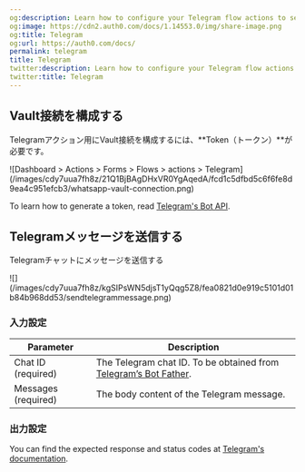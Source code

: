```yaml
---
og:description: Learn how to configure your Telegram flow actions to send messages.
og:image: https://cdn2.auth0.com/docs/1.14553.0/img/share-image.png
og:title: Telegram
og:url: https://auth0.com/docs/
permalink: telegram
title: Telegram
twitter:description: Learn how to configure your Telegram flow actions to send messages.
twitter:title: Telegram
---
```


## Vault接続を構成する

Telegramアクション用にVault接続を構成するには、**Token（トークン）**が必要です。

<Frame>![Dashboard > Actions > Forms > Flows > actions > Telegram](/images/cdy7uua7fh8z/21Q1BjBAgDHxVR0YgAqedA/fcd1c5dfbd5c6f6fe8d9ea4c951efcb3/whatsapp-vault-connection.png)</Frame>

To learn how to generate a token, read [Telegram's Bot API](https://core.telegram.org/#bot-api).

## Telegramメッセージを送信する

Telegramチャットにメッセージを送信する

<Frame>![](/images/cdy7uua7fh8z/kgSIPsWN5djsT1yQqg5Z8/fea0821d0e919c5101d01b84b968dd53/sendtelegrammessage.png)</Frame>

### 入力設定

<table class="table">
<thead>
<tr>
<th><b>Parameter</b></th>
<th><b>Description</b></th>
</tr>
</thead>
<tbody>
<tr>
<td>Chat ID (required)</td>
<td>The Telegram chat ID. To be obtained from <a href="https://core.telegram.org/bots">Telegram’s Bot Father</a>.</td>
</tr>
<tr>
<td>Messages (required)</td>
<td>The body content of the Telegram message.</td>
</tr>
</tbody>
</table>

### 出力設定

You can find the expected response and status codes at [Telegram's documentation](https://core.telegram.org/method/messages.sendMessage).